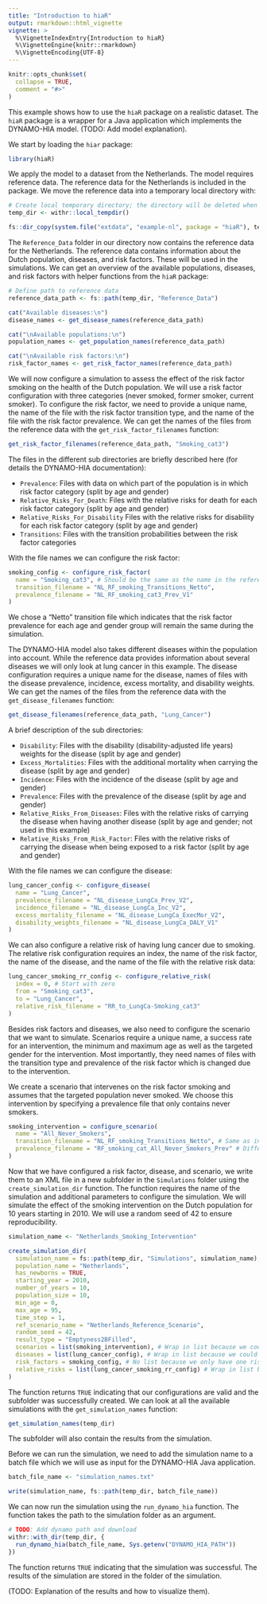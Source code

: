 ```yaml
---
title: "Introduction to hiaR"
output: rmarkdown::html_vignette
vignette: >
  %\VignetteIndexEntry{Introduction to hiaR}
  %\VignetteEngine{knitr::rmarkdown}
  %\VignetteEncoding{UTF-8}
---
```


```r
knitr::opts_chunk$set(
  collapse = TRUE,
  comment = "#>"
)
```

This example shows how to use the `hiaR` package on a realistic dataset. The `hiaR`
package is a wrapper for a Java application which implements the DYNAMO-HIA model.
(TODO: Add model explanation).

We start by loading the `hiar` package:

```r
library(hiaR)
```

We apply the model to a dataset from the Netherlands. The model requires reference data. 
The reference data for the Netherlands is included in the package. We move the reference data into
a temporary local directory with:

```r
# Create local temporary directory; the directory will be deleted when the R session is finished
temp_dir <- withr::local_tempdir()

fs::dir_copy(system.file("extdata", "example-nl", package = "hiaR"), temp_dir, overwrite = TRUE)
```

The `Reference_Data` folder in our directory now contains the reference data for 
the Netherlands. The reference data contains information about the Dutch population, diseases, and risk factors. These will be used in the simulations. We can get an overview of the available populations, diseases, and risk factors with helper functions from the `hiaR` package:

```r
# Define path to reference data
reference_data_path <- fs::path(temp_dir, "Reference_Data")

cat("Available diseases:\n")
disease_names <- get_disease_names(reference_data_path)

cat("\nAvailable populations:\n")
population_names <- get_population_names(reference_data_path)

cat("\nAvailable risk factors:\n")
risk_factor_names <- get_risk_factor_names(reference_data_path)
```

We will now configure a simulation to assess the effect of the risk factor smoking on the health of the Dutch population. We will use a risk factor configuration with three categories (never smoked, former smoker, current smoker). To configure the risk factor, we need to provide a unique name, the name of the file with the risk factor transition type, and the name of the file with the risk factor prevalence. We can get the names of the files from the reference data with the `get_risk_factor_filenames` function:


```r
get_risk_factor_filenames(reference_data_path, "Smoking_cat3")
```
The files in the different sub directories are briefly described here (for details the DYNAMO-HIA documentation):

- `Prevalence`: Files with data on which part of the population is in which risk factor category (split by age and gender)
- `Relative_Risks_For_Death`: Files with the relative risks for death for each risk factor category (split by age and gender)
- `Relative_Risks_For_Disability` Files with the relative risks for disability for each risk factor category (split by age and gender)
- `Transitions`: Files with the transition probabilities between the risk factor categories

With the file names we can configure the risk factor:

```r
smoking_config <- configure_risk_factor(
  name = "Smoking_cat3", # Should be the same as the name in the reference data
  transition_filename = "NL_RF_smoking_Transitions_Netto",
  prevalence_filename = "NL_RF_smoking_cat3_Prev_V1"
)
```

We chose a "Netto" transition file which indicates that the risk factor prevalence for each age and gender group will remain the same during the simulation.

The DYNAMO-HIA model also takes different diseases within the population into account. While the reference data provides information about several diseases we will only look at lung cancer in this example. The disease configuration requires a unique name for the disease, names of files with the disease prevalence, incidence, excess mortality, and disability weights. We can get the names of the files from the reference data with the `get_disease_filenames` function:

```r
get_disease_filenames(reference_data_path, "Lung_Cancer")
```

A brief description of the sub directories:

- `Disability`: Files with the disability (disability-adjusted life years) weights for the disease (split by age and gender)
- `Excess_Mortalities`: Files with the additional mortality when carrying the disease (split by age and gender)
- `Incidence`: Files with the incidence of the disease (split by age and gender)
- `Prevalence`: Files with the prevalence of the disease (split by age and gender)
- `Relative_Risks_From_Diseases`: Files with the relative risks of carrying the disease when having another disease (split by age and gender; not used in this example)
- `Relative_Risks_From_Risk_Factor`: Files with the relative risks of carrying the disease when being exposed to a risk factor (split by age and gender)

With the file names we can configure the disease:

```r
lung_cancer_config <- configure_disease(
  name = "Lung_Cancer",
  prevalence_filename = "NL_disease_LungCa_Prev_V2",
  incidence_filename = "NL_disease_LungCa_Inc_V2",
  excess_mortality_filename = "NL_disease_LungCa_ExecMor_V2",
  disability_weights_filename = "NL_disease_LungCa_DALY_V1"
)
```

We can also configure a relative risk of having lung cancer due to smoking. The relative risk configuration requires an index, the name of the risk factor, the name of the disease, and the name of the file with the relative risk data:

```r
lung_cancer_smoking_rr_config <- configure_relative_risk(
  index = 0, # Start with zero
  from = "Smoking_cat3",
  to = "Lung_Cancer",
  relative_risk_filename = "RR_to_LungCa-Smoking_cat3"
)
```

Besides risk factors and diseases, we also need to configure the scenario that we want to simulate. Scenarios require a unique name, a success rate for an intervention, the minimum and maximum age as well as the targeted gender for the intervention. Most importantly, they need names of files with the transition type and prevalence of the risk factor which is changed due to the intervention.

We create a scenario that intervenes on the risk factor smoking and assumes that the targeted population never smoked. We choose this intervention by specifying a prevalence file that only contains never smokers.

```r
smoking_intervention = configure_scenario(
  name = "All_Never_Smokers",
  transition_filename = "NL_RF_smoking_Transitions_Netto", # Same as in reference scenario
  prevalence_filename = "RF_smoking_cat_All_Never_Smokers_Prev" # Different from reference scenario
)
```

Now that we have configured a risk factor, disease, and scenario, we write them to an XML file in a new subfolder in the `Simulations` folder using the `create_simulation_dir` function. The function requires the name of the simulation and additional parameters to configure the simulation. We will simulate the effect of the smoking intervention on the Dutch population for 10 years starting in 2010. We will use a random seed of 42 to ensure reproducibility.

```r
simulation_name <- "Netherlands_Smoking_Intervention"

create_simulation_dir(
  simulation_name = fs::path(temp_dir, "Simulations", simulation_name),
  population_name = "Netherlands",
  has_newborns = TRUE,
  starting_year = 2010,
  number_of_years = 10,
  population_size = 10,
  min_age = 0,
  max_age = 95,
  time_step = 1,
  ref_scenario_name = "Netherlands_Reference_Scenario",
  random_seed = 42,
  result_type = "Emptyness2BFilled",
  scenarios = list(smoking_intervention), # Wrap in list because we could have multiple scenarios
  diseases = list(lung_cancer_config), # Wrap in list because we could have multiple diseases
  risk_factors = smoking_config, # No list because we only have one risk factor
  relative_risks = list(lung_cancer_smoking_rr_config) # Wrap in list because we could have multiple relative risks
)
```
The function returns `TRUE` indicating that our configurations are valid and the subfolder was successfully created. We can look at all the available simulations with the `get_simulation_names` function:

```r
get_simulation_names(temp_dir)
```

The subfolder will also contain the results from the simulation.

Before we can run the simulation, we need to add the simulation name to a batch file which we will use as input for the DYNAMO-HIA Java application.

```r
batch_file_name <- "simulation_names.txt"

write(simulation_name, fs::path(temp_dir, batch_file_name))
```

We can now run the simulation using the `run_dynamo_hia` function. The function takes the path to the simulation folder as an argument.

```r
# TODO: Add dynamo path and download
withr::with_dir(temp_dir, {
  run_dynamo_hia(batch_file_name, Sys.getenv("DYNAMO_HIA_PATH"))
})
```
The function returns `TRUE` indicating that the simulation was successful. The results of the simulation are stored in the folder of the simulation.

(TODO: Explanation of the results and how to visualize them).
